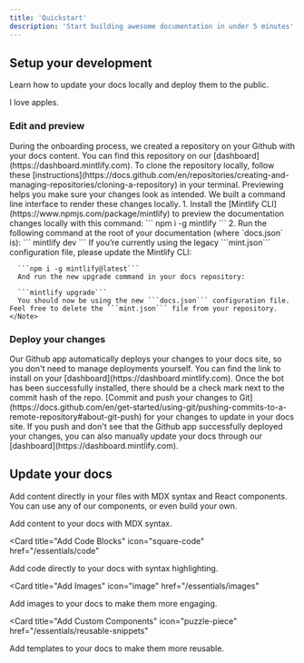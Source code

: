 ```yaml
---
title: 'Quickstart'
description: 'Start building awesome documentation in under 5 minutes'
---
```


## Setup your development

Learn how to update your docs locally and deploy them to the public.

I love apples.

### Edit and preview

<AccordionGroup>
  <Accordion icon="github" title="Clone your docs locally">
    During the onboarding process, we created a repository on your Github with
    your docs content. You can find this repository on our
    [dashboard](https://dashboard.mintlify.com). To clone the repository
    locally, follow these
    [instructions](https://docs.github.com/en/repositories/creating-and-managing-repositories/cloning-a-repository)
    in your terminal.
  </Accordion>
  <Accordion icon="rectangle-terminal" title="Preview changes">
    Previewing helps you make sure your changes look as intended. We built a
    command line interface to render these changes locally. 
    1. Install the
    [Mintlify CLI](https://www.npmjs.com/package/mintlify) to preview the
    documentation changes locally with this command: ``` npm i -g mintlify ```
    2. Run the following command at the root of your documentation (where
    `docs.json` is): ``` mintlify dev ```
    <Note>
      If you’re currently using the legacy ```mint.json``` configuration file, please update the Mintlify CLI:


      ```npm i -g mintlify@latest```
      And run the new upgrade command in your docs repository:

      ```mintlify upgrade```
      You should now be using the new ```docs.json``` configuration file. Feel free to delete the ```mint.json``` file from your repository.
    </Note>
  </Accordion>
</AccordionGroup>

### Deploy your changes

<AccordionGroup>

<Accordion icon="message-bot" title="Install our Github app">
  Our Github app automatically deploys your changes to your docs site, so you
  don't need to manage deployments yourself. You can find the link to install on
  your [dashboard](https://dashboard.mintlify.com). Once the bot has been
  successfully installed, there should be a check mark next to the commit hash
  of the repo.
</Accordion>
<Accordion icon="rocket" title="Push your changes">
  [Commit and push your changes to
  Git](https://docs.github.com/en/get-started/using-git/pushing-commits-to-a-remote-repository#about-git-push)
  for your changes to update in your docs site. If you push and don't see that
  the Github app successfully deployed your changes, you can also manually
  update your docs through our [dashboard](https://dashboard.mintlify.com).
</Accordion>

</AccordionGroup>

## Update your docs

Add content directly in your files with MDX syntax and React components. You can use any of our components, or even build your own.

<CardGroup>

<Card title="Add Content With MDX" icon="file" href="/essentials/markdown">
  Add content to your docs with MDX syntax.
</Card>

<Card
  title="Add Code Blocks"
  icon="square-code"
  href="/essentials/code"
>
  Add code directly to your docs with syntax highlighting.
</Card>

<Card
  title="Add Images"
  icon="image"
  href="/essentials/images"
>
  Add images to your docs to make them more engaging.
</Card>

<Card
  title="Add Custom Components"
  icon="puzzle-piece"
  href="/essentials/reusable-snippets"
>
  Add templates to your docs to make them more reusable.
</Card>

</CardGroup>
